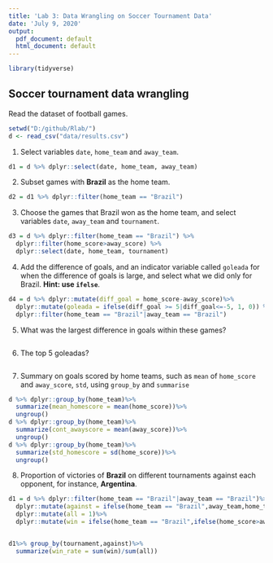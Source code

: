 ```yaml
---
title: 'Lab 3: Data Wrangling on Soccer Tournament Data'
date: 'July 9, 2020'
output:
  pdf_document: default
  html_document: default
---
```

```r
library(tidyverse)
```

Soccer tournament data wrangling
--------------------------
Read the dataset of football games.
```r
setwd("D:/github/Rlab/")
d <- read_csv("data/results.csv")
```

1. Select variables `date`, `home_team` and `away_team`.
```r
d1 = d %>% dplyr::select(date, home_team, away_team)
```
2. Subset games with **Brazil** as the home team.
```r
d2 = d1 %>% dplyr::filter(home_team == "Brazil")
```

3. Choose the games that Brazil won as the home team, and select variables `date`, `away_team` and `tournament`.
```r
d3 = d %>% dplyr::filter(home_team == "Brazil") %>%
  dplyr::filter(home_score>away_score) %>%
  dplyr::select(date, home_team, tournament)
```

4. Add the difference of goals, and an indicator variable called `goleada` for when the difference of goals is large,  and select what we did only for Brazil. **Hint: use `ifelse`**.
```r
d4 = d %>% dplyr::mutate(diff_goal = home_score-away_score)%>%
  dplyr::mutate(goleada = ifelse(diff_goal >= 5|diff_goal<=-5, 1, 0)) %>%
  dplyr::filter(home_team == "Brazil"|away_team == "Brazil")
```

5. What was the largest difference in goals within these games?
```r

```

6. The top 5 goleadas?
```r

```
7. Summary on goals scored by home teams, such as `mean` of `home_score` and `away_score`, `std`, using `group_by` and `summarise`
```r
d %>% dplyr::group_by(home_team)%>%
  summarize(mean_homescore = mean(home_score))%>%
  ungroup()
d %>% dplyr::group_by(home_team)%>%
  summarize(cont_awayscore = mean(away_score))%>%
  ungroup()
d %>% dplyr::group_by(home_team)%>%
  summarize(std_homescore = sd(home_score))%>%
  ungroup()
```

8. Proportion of victories of **Brazil** on different tournaments against each opponent, for instance, **Argentina**.
```r
d1 = d %>% dplyr::filter(home_team == "Brazil"|away_team == "Brazil")%>%
  dplyr::mutate(against = ifelse(home_team == "Brazil",away_team,home_team))%>%
  dplyr::mutate(all = 1)%>%
  dplyr::mutate(win = ifelse(home_team == "Brazil",ifelse(home_score>away_score,1,0),ifelse(home_score<away_score,1,0)))


d1%>% group_by(tournament,against)%>%
  summarize(win_rate = sum(win)/sum(all))
```
